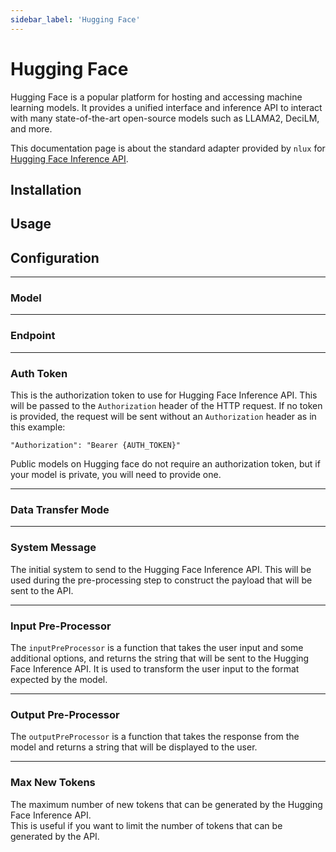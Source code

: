 ```yaml
---
sidebar_label: 'Hugging Face'
---
```















# Hugging Face

Hugging Face is a popular platform for hosting and accessing machine learning models. It provides a unified
interface and inference API to interact with many state-of-the-art open-source models such as LLAMA2, DeciLM,
and more.

This documentation page is about the standard adapter provided by `nlux` for [Hugging Face Inference API](https://huggingface.co/inference-endpoints/serverless).

<PlatformSelector reactJs={ReactJs} javascript={Javascript}/>

## Installation

<PlatformSection reactJs={InstallationReactJs} javascript={InstallationJavascript}/>

## Usage

<PlatformSection reactJs={UsageReactJs} javascript={UsageJavascript}/>

## Configuration

<PlatformSection reactJs={ConfigReactJs} javascript={ConfigJavascript}/>

---

### Model

<PlatformSection reactJs={ConfigModelReactJs} javascript={ConfigModelJavascript}/>

---

### Endpoint

<PlatformSection reactJs={ConfigEndpointReactJs} javascript={ConfigEndpointJavascript}/>

---

### Auth Token

This is the authorization token to use for Hugging Face Inference API.
This will be passed to the `Authorization` header of the HTTP request.
If no token is provided, the request will be sent without an `Authorization` header as in this example:

```
"Authorization": "Bearer {AUTH_TOKEN}"
```

Public models on Hugging face do not require an authorization token, but if your model is private, you will
need to provide one.

<PlatformSection reactJs={ConfigAuthTokenReactJs} javascript={ConfigAuthTokenJavascript}/>

---

### Data Transfer Mode

<PlatformSection reactJs={ConfigDataTransferModeReactJs} javascript={ConfigDataTransferModeJavascript}/>

---

### System Message

The initial system to send to the Hugging Face Inference API.
This will be used during the pre-processing step to construct the payload that will be sent to the API.

<PlatformSection reactJs={ConfigSystemMessageReactJs} javascript={ConfigSystemMessageJavascript}/>

---

### Input Pre-Processor

The `inputPreProcessor` is a function that takes the user input and some additional options, and returns
the string that will be sent to the Hugging Face Inference API. It is used to transform the user input
to the format expected by the model.

<PlatformSection reactJs={ConfigInputPreProcessorReactJs} javascript={ConfigInputPreProcessorJavascript}/>

---

### Output Pre-Processor

The `outputPreProcessor` is a function that takes the response from the model and returns a string that
will be displayed to the user.

<PlatformSection reactJs={ConfigOutputPreProcessorReactJs} javascript={ConfigOutputPreProcessorJavascript}/>

---

### Max New Tokens

The maximum number of new tokens that can be generated by the Hugging Face Inference API.<br />
This is useful if you want to limit the number of tokens that can be generated by the API.

<PlatformSection reactJs={ConfigMaxNewTokensReactJs} javascript={ConfigMaxNewTokensJavascript}/>
